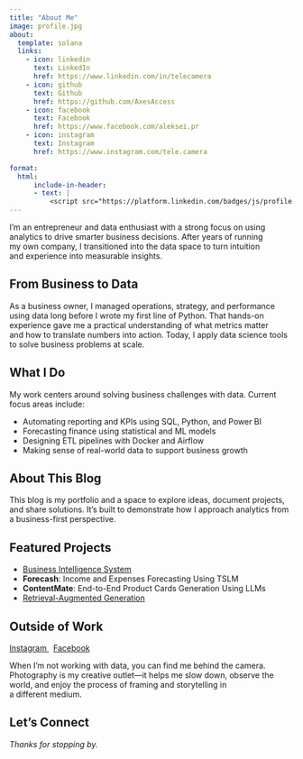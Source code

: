 ```yaml
---
title: "About Me"
image: profile.jpg
about:
  template: solana
  links:
    - icon: linkedin
      text: LinkedIn
      href: https://www.linkedin.com/in/telecamera
    - icon: github
      text: Github
      href: https://github.com/AxesAccess
    - icon: facebook
      text: Facebook
      href: https://www.facebook.com/aleksei.pr
    - icon: instagram
      text: Instagram
      href: https://www.instagram.com/tele.camera

format:
  html:
      include-in-header:
      - text: |
          <script src="https://platform.linkedin.com/badges/js/profile.js" async defer type="text/javascript"></script>
---
```


I'm an entrepreneur and data enthusiast with a strong focus on using
analytics to drive smarter business decisions. After years of running
my own company, I transitioned into the data space to turn intuition
and experience into measurable insights.

## From Business to Data

As a business owner, I managed operations, strategy, and performance
using data long before I wrote my first line of Python. That hands-on
experience gave me a practical understanding of what metrics matter
and how to translate numbers into action. Today, I apply data science
tools to solve business problems at scale.

## What I Do

My work centers around solving business challenges with data. Current
focus areas include:

-   Automating reporting and KPIs using SQL, Python, and Power BI\
-   Forecasting finance using statistical and ML models\
-   Designing ETL pipelines with Docker and Airflow\
-   Making sense of real-world data to support business growth

## About This Blog

This blog is my portfolio and a space to explore ideas, document
projects, and share solutions. It’s built to demonstrate how I approach
analytics from a business-first perspective.

## Featured Projects

-   [Business Intelligence System](/Blog/posts/20250106-bi-flowchart/)\
-   **Forecash**: Income and Expenses Forecasting Using TSLM\
-   **ContentMate**: End-to-End Product Cards Generation Using LLMs\
-   [Retrieval-Augmented Generation](/Blog/posts/20250321-rag/)

## Outside of Work

<a href="https://www.instagram.com/tele.camera" class="about-link" rel="" target="" data-original-href="https://www.instagram.com/tele.camera">
  <i class="bi bi-instagram"></i>
  <span class="about-link-text">Instagram</span>
</a>&nbsp;
<a href="https://www.facebook.com/aleksei.pr" class="about-link" rel="" target="" data-original-href="https://www.facebook.com/aleksei.pr">
  <i class="bi bi-facebook"></i>
  <span class="about-link-text">Facebook</span>
</a>

When I'm not working with data, you can find me behind the camera.
Photography is my creative outlet—it helps me slow down, observe the
world, and enjoy the process of framing and storytelling in
a different medium. 


## Let’s Connect

<div class="badge-base LI-profile-badge" data-locale="en_US" data-size="large" data-theme="light" data-type="HORIZONTAL" data-vanity="telecamera" data-version="v1"></div>


*Thanks for stopping by.*
